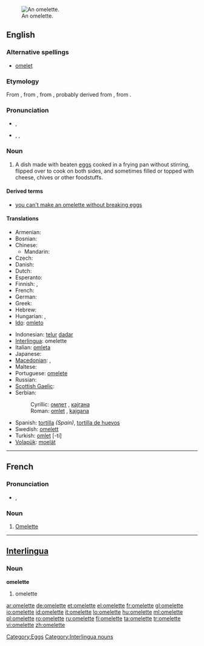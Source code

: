 [[Image:Omelett.jpg|thumb|right|An omelette.]]
==English==

===Alternative spellings===
* [[omelet]] {{italbrac|chiefly US}}

===Etymology===
From {{etyl|fr}} {{term|omelette|lang=fr}}, from {{term|alemette|lang=fr}}, from {{term|alemelle||knife blade|lang=fr}}, probably derived from {{term|lemelle|la lemelle|lang=fr}}, from {{etyl|la}} {{term|lamella||thin plate|lang=la}}.

===Pronunciation===
* {{a|Australia|UK}} {{IPA|/ˈɒm.lət/}}, {{SAMPA|/"Qm.l@t/}}
*: {{audio|en-uk-omelette.ogg|Audio (UK)}}
* {{a|US}} {{enPR|ŏm'ə-lĭt|ŏm'lĭt}}, {{IPA|/ˈɑməlɪt/|/ɑmlɪt/}}, {{SAMPA|/Am@lIt/|/AmlIt/}}

{{rfp|US pronunciations need verifying}}

===Noun===
{{wikipedia}}
{{en-noun}}

# A dish made with beaten [[egg]]s cooked in a frying pan without stirring, flipped over to cook on both sides, and sometimes filled or topped with cheese, chives or other foodstuffs.

====Derived terms====
* [[you can't make an omelette without breaking eggs]]

====Translations====
{{trans-top|dish made with beaten eggs}}
* Armenian: {{t-|hy|ձվածեղ|tr=jvaçeġ}}
* Bosnian: {{t-|bs|omlet|m}}
* Chinese:
** Mandarin: {{t-|cmn|煎蛋饼|tr=jiāndànbǐng|sc=Hani}}
* Czech: {{t-|cs|omeleta|f}}
* Danish: {{t-|da|omelet|c}}
* Dutch: {{t+|nl|omelet|f}}
* Esperanto: {{t-|eo|omleto|xs=Esperanto}}
* Finnish: {{t+|fi|munakas}}, {{t+|fi|omeletti}}
* French: {{t+|fr|omelette|f}}
* German: {{t+|de|Omelett|n}}
* Greek: {{t+|el|ομελέτα|tr=omeléta}}
* Hebrew: {{t+|he|חביתה|f|tr=havita}}
* Hungarian: {{t+|hu|omlett}}, {{t-|hu|tojáslepény}}
* [[Ido]]: [[omleto]]
{{trans-mid}}
* Indonesian: [[telur]] [[dadar]]
* [[Interlingua]]: omelette
* Italian: [[omleta]] {{f}}
* Japanese: {{t+|ja|オムレツ|tr=omuretsu}}
* [[Macedonian]]: {{t-|mk|омлет|m|tr=ómlet}},  {{t-|mk|кајгана|f|tr=kájgana}}
* Maltese: {{t-|mt|froġa|xs=Maltese}}
* Portuguese: [[omelete]] {{f}}
* Russian: {{t+|ru|омлет|m|tr=omlét}}
* [[Scottish Gaelic]]: {{t|gd|bonnach-uighe|f}}
* Serbian:
*: Cyrillic: [[омлет]] {{m}}, [[кајгана]] {{f|p}}
*: Roman: [[omlet]] {{m}}, [[kajgana]] {{f|p}}
* Spanish: [[tortilla]] {{f}} ''(Spain)'', [[tortilla de huevos]]
* Swedish: [[omelett]] {{c}}
* Turkish: [[omlet]] [-ti]
* [[Volapük]]: [[moelät]]
{{trans-bottom}}

----

==French==

===Pronunciation===
* {{IPA|/ˈɔm(ə)lεt(ə)/|lang=fr}}, {{SAMPA|/"Om(@)lEt(@)/}}

===Noun===
{{fr-noun|f}}

# [[#English|Omelette]]

----

==[[Interlingua]]==

===Noun===
'''omelette'''

# omelette

[[Category:Eggs]]
[[Category:Interlingua nouns]]

[[ar:omelette]]
[[de:omelette]]
[[et:omelette]]
[[el:omelette]]
[[fr:omelette]]
[[gl:omelette]]
[[io:omelette]]
[[id:omelette]]
[[it:omelette]]
[[lo:omelette]]
[[hu:omelette]]
[[ml:omelette]]
[[pl:omelette]]
[[ro:omelette]]
[[ru:omelette]]
[[fi:omelette]]
[[ta:omelette]]
[[tr:omelette]]
[[vi:omelette]]
[[zh:omelette]]